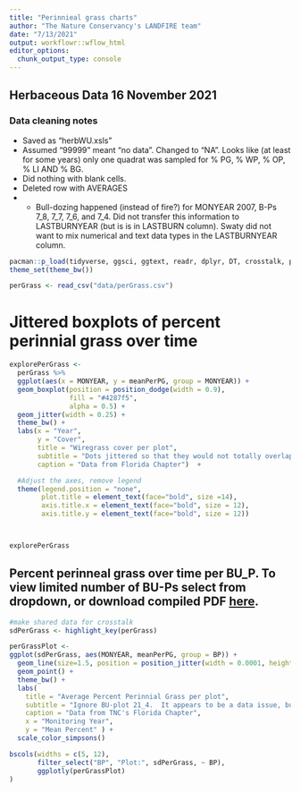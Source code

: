```yaml
---
title: "Perinnieal grass charts"
author: "The Nature Conservancy's LANDFIRE team"
date: "7/13/2021"
output: workflowr::wflow_html
editor_options:
  chunk_output_type: console
---
```



## Herbaceous Data 16 November 2021

### Data cleaning notes

* Saved as "herbWU.xsls"
* Assumed "99999" meant "no data". Changed to "NA".  Looks like (at least for some years) only one quadrat was sampled for % PG, % WP, % OP, % LI AND % BG.
* Did nothing with blank cells.
* Deleted row with AVERAGES
* * Bull-dozing happened (instead of fire?) for MONYEAR 2007, B-Ps 7_8, 7_7, 7_6, and 7_4.  Did not transfer this information to LASTBURNYEAR (but is is in LASTBURN column). Swaty did not want to mix numerical and text data types in the LASTBURNYEAR column.


```r
pacman::p_load(tidyverse, ggsci, ggtext, readr, dplyr, DT, crosstalk, plotly, ggforce)
theme_set(theme_bw())
```

```r
perGrass <- read_csv("data/perGrass.csv")

```


# Jittered boxplots of percent perinnial grass over time

```r
explorePerGrass <-
  perGrass %>%
  ggplot(aes(x = MONYEAR, y = meanPerPG, group = MONYEAR)) +
  geom_boxplot(position = position_dodge(width = 0.9),
               fill = "#4287f5",
               alpha = 0.5) +
  geom_jitter(width = 0.25) +
  theme_bw() +
  labs(x = "Year",
       y = "Cover",
       title = "Wiregrass cover per plot",
       subtitle = "Dots jittered so that they would not totally overlap",
       caption = "Data from Florida Chapter")  +

  #Adjust the axes, remove legend
  theme(legend.position = "none",
        plot.title = element_text(face="bold", size =14),
        axis.title.x = element_text(face="bold", size = 12),
        axis.title.y = element_text(face="bold", size = 12))



explorePerGrass
```






## Percent perinneal grass over time per BU_P.  To view limited number of BU-Ps select from dropdown, or download compiled PDF [here](https://github.com/rswaty/ABRPweb/raw/master/wiregrassCharts.pdf).  

```r
#make shared data for crosstalk
sdPerGrass <- highlight_key(perGrass)

```



```r
perGrassPlot <-  
ggplot(sdPerGrass, aes(MONYEAR, meanPerPG, group = BP)) +
  geom_line(size=1.5, position = position_jitter(width = 0.0001, height = 1.0)) +
  geom_point() +
  theme_bw() +
  labs(
    title = "Average Percent Perinnial Grass per plot",
    subtitle = "Ignore BU-plot 21_4.  It appears to be a data issue, but we decided to not delete the data.",
    caption = "Data from TNC's Florida Chapter",
    x = "Monitoring Year",
    y = "Mean Percent" ) +
  scale_color_simpsons()

bscols(widths = c(5, 12),
       filter_select("BP", "Plot:", sdPerGrass, ~ BP),
       ggplotly(perGrassPlot)
)

```
